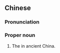 ==Chinese==
{{zh-forms|s=蓟国}}

===Pronunciation===
{{zh-pron
|m=Jìguó
|c=gai3 gwok3
|cat=propn
}}

===Proper noun===
{{zh-proper noun}}

# The {{w|state of Ji}} in ancient China.